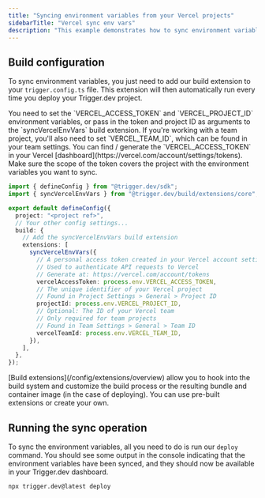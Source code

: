 ```yaml
---
title: "Syncing environment variables from your Vercel projects"
sidebarTitle: "Vercel sync env vars"
description: "This example demonstrates how to sync environment variables from your Vercel project to Trigger.dev."
---
```



## Build configuration

To sync environment variables, you just need to add our build extension to your `trigger.config.ts` file. This extension will then automatically run every time you deploy your Trigger.dev project.

<Note>
  You need to set the `VERCEL_ACCESS_TOKEN` and `VERCEL_PROJECT_ID` environment variables, or pass
  in the token and project ID as arguments to the `syncVercelEnvVars` build extension. If you're
  working with a team project, you'll also need to set `VERCEL_TEAM_ID`, which can be found in your
  team settings. You can find / generate the `VERCEL_ACCESS_TOKEN` in your Vercel
  [dashboard](https://vercel.com/account/settings/tokens). Make sure the scope of the token covers
  the project with the environment variables you want to sync.
</Note>

```ts trigger.config.ts
import { defineConfig } from "@trigger.dev/sdk";
import { syncVercelEnvVars } from "@trigger.dev/build/extensions/core";

export default defineConfig({
  project: "<project ref>",
  // Your other config settings...
  build: {
    // Add the syncVercelEnvVars build extension
    extensions: [
      syncVercelEnvVars({
        // A personal access token created in your Vercel account settings
        // Used to authenticate API requests to Vercel
        // Generate at: https://vercel.com/account/tokens
        vercelAccessToken: process.env.VERCEL_ACCESS_TOKEN,
        // The unique identifier of your Vercel project
        // Found in Project Settings > General > Project ID
        projectId: process.env.VERCEL_PROJECT_ID,
        // Optional: The ID of your Vercel team
        // Only required for team projects
        // Found in Team Settings > General > Team ID
        vercelTeamId: process.env.VERCEL_TEAM_ID,
      }),
    ],
  },
});
```

<Note>
  [Build extensions](/config/extensions/overview) allow you to hook into the build system and
  customize the build process or the resulting bundle and container image (in the case of
  deploying). You can use pre-built extensions or create your own.
</Note>

## Running the sync operation

To sync the environment variables, all you need to do is run our `deploy` command. You should see some output in the console indicating that the environment variables have been synced, and they should now be available in your Trigger.dev dashboard.

```bash
npx trigger.dev@latest deploy
```

<VercelDocsCards />
